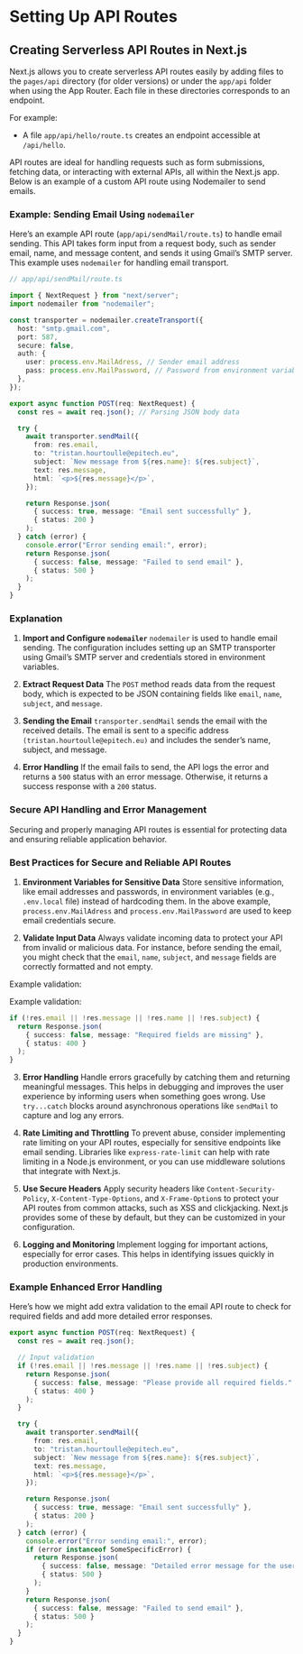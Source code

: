 # Setting Up API Routes

## Creating Serverless API Routes in Next.js

Next.js allows you to create serverless API routes easily by adding files to the `pages/api` directory (for older versions) or under the `app/api` folder when using the App Router. Each file in these directories corresponds to an endpoint.

For example:

- A file `app/api/hello/route.ts` creates an endpoint accessible at `/api/hello`.

API routes are ideal for handling requests such as form submissions, fetching data, or interacting with external APIs, all within the Next.js app. Below is an example of a custom API route using Nodemailer to send emails.

### Example: Sending Email Using `nodemailer`

Here’s an example API route (`app/api/sendMail/route.ts`) to handle email sending. This API takes form input from a request body, such as sender email, name, and message content, and sends it using Gmail’s SMTP server. This example uses `nodemailer` for handling email transport.

```typescript
// app/api/sendMail/route.ts

import { NextRequest } from "next/server";
import nodemailer from "nodemailer";

const transporter = nodemailer.createTransport({
  host: "smtp.gmail.com",
  port: 587,
  secure: false,
  auth: {
    user: process.env.MailAdress, // Sender email address
    pass: process.env.MailPassword, // Password from environment variables for security
  },
});

export async function POST(req: NextRequest) {
  const res = await req.json(); // Parsing JSON body data

  try {
    await transporter.sendMail({
      from: res.email,
      to: "tristan.hourtoulle@epitech.eu",
      subject: `New message from ${res.name}: ${res.subject}`,
      text: res.message,
      html: `<p>${res.message}</p>`,
    });

    return Response.json(
      { success: true, message: "Email sent successfully" },
      { status: 200 }
    );
  } catch (error) {
    console.error("Error sending email:", error);
    return Response.json(
      { success: false, message: "Failed to send email" },
      { status: 500 }
    );
  }
}
```

### Explanation

1. **Import and Configure `nodemailer`**
   `nodemailer` is used to handle email sending. The configuration includes setting up an SMTP transporter using Gmail’s SMTP server and credentials stored in environment variables.

2. **Extract Request Data**
   The `POST` method reads data from the request body, which is expected to be JSON containing fields like `email`, `name`, `subject`, and `message`.

3. **Sending the Email**
   `transporter.sendMail` sends the email with the received details. The email is sent to a specific address `(tristan.hourtoulle@epitech.eu)` and includes the sender’s name, subject, and message.

4. **Error Handling**
   If the email fails to send, the API logs the error and returns a `500` status with an error message. Otherwise, it returns a success response with a `200` status.

### Secure API Handling and Error Management

Securing and properly managing API routes is essential for protecting data and ensuring reliable application behavior.

### Best Practices for Secure and Reliable API Routes

1. **Environment Variables for Sensitive Data**
   Store sensitive information, like email addresses and passwords, in environment variables (e.g., `.env.local` file) instead of hardcoding them. In the above example, `process.env.MailAdress` and `process.env.MailPassword` are used to keep email credentials secure.

2. **Validate Input Data**
   Always validate incoming data to protect your API from invalid or malicious data. For instance, before sending the email, you might check that the `email`, `name`, `subject`, and `message` fields are correctly formatted and not empty.

Example validation:

Example validation:

```typescript
if (!res.email || !res.message || !res.name || !res.subject) {
  return Response.json(
    { success: false, message: "Required fields are missing" },
    { status: 400 }
  );
}
```

3. **Error Handling**
   Handle errors gracefully by catching them and returning meaningful messages. This helps in debugging and improves the user experience by informing users when something goes wrong. Use `try...catch` blocks around asynchronous operations like `sendMail` to capture and log any errors.

4. **Rate Limiting and Throttling**
   To prevent abuse, consider implementing rate limiting on your API routes, especially for sensitive endpoints like email sending. Libraries like `express-rate-limit` can help with rate limiting in a Node.js environment, or you can use middleware solutions that integrate with Next.js.

5. **Use Secure Headers**
   Apply security headers like `Content-Security-Policy`, `X-Content-Type-Options`, and `X-Frame-Option`s to protect your API routes from common attacks, such as XSS and clickjacking. Next.js provides some of these by default, but they can be customized in your configuration.

6. **Logging and Monitoring**
   Implement logging for important actions, especially for error cases. This helps in identifying issues quickly in production environments.

### Example Enhanced Error Handling

Here’s how we might add extra validation to the email API route to check for required fields and add more detailed error responses.

```typescript
export async function POST(req: NextRequest) {
  const res = await req.json();

  // Input validation
  if (!res.email || !res.message || !res.name || !res.subject) {
    return Response.json(
      { success: false, message: "Please provide all required fields." },
      { status: 400 }
    );
  }

  try {
    await transporter.sendMail({
      from: res.email,
      to: "tristan.hourtoulle@epitech.eu",
      subject: `New message from ${res.name}: ${res.subject}`,
      text: res.message,
      html: `<p>${res.message}</p>`,
    });

    return Response.json(
      { success: true, message: "Email sent successfully" },
      { status: 200 }
    );
  } catch (error) {
    console.error("Error sending email:", error);
    if (error instanceof SomeSpecificError) {
      return Response.json(
        { success: false, message: "Detailed error message for the user." },
        { status: 500 }
      );
    }
    return Response.json(
      { success: false, message: "Failed to send email" },
      { status: 500 }
    );
  }
}
```
